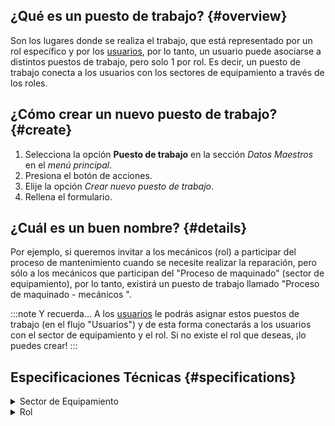 
## ¿Qué es un puesto de trabajo? {#overview}
Son los lugares donde se realiza el trabajo, que está representado por un rol específico y por los [usuarios](/docs/products/corrective_maintenance/master_data/users), por lo tanto, un usuario puede asociarse a distintos puestos de trabajo, pero solo 1 por rol. Es decir, un puesto de trabajo conecta a los usuarios con los sectores de equipamiento a través de los roles.

## ¿Cómo crear un nuevo puesto de trabajo? {#create}
1. Selecciona la opción **Puesto de trabajo** en la sección _Datos Maestros_ en el _menú principal_.
2. Presiona el botón de acciones.
3. Elije la opción _Crear nuevo puesto de trabajo_.
4. Rellena el formulario.

## ¿Cuál es un buen nombre? {#details}
Por ejemplo, si queremos invitar a los mecánicos (rol) a participar del proceso de mantenimiento cuando se necesite realizar la reparación, pero sólo a los mecánicos que participan del "Proceso de maquinado" (sector de equipamiento), por lo tanto, existirá un puesto de trabajo llamado "Proceso de maquinado - mecánicos ".


:::note Y recuerda...
A los [usuarios](/docs/products/corrective_maintenance/master_data/users) le podrás asignar estos puestos de trabajo (en el flujo "Usuarios") y de esta forma conectarás a los usuarios con el sector de equipamiento y el rol. Si no existe el rol que deseas, ¡lo puedes crear!
:::

## Especificaciones Técnicas {#specifications}

<details>
<summary>Sector de Equipamiento</summary>
<div>

<Equipment/>

</div>
<br/>
</details>

<details>
<summary>Rol</summary>
<div>

Un rol es...

</div>
<br/>
</details>
